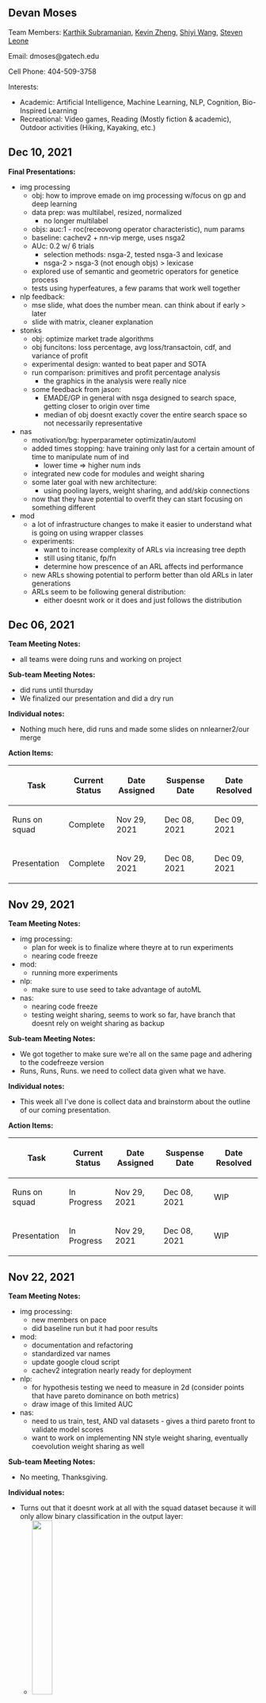 == Devan Moses ==
Team Members: [https://github.gatech.edu/emade/emade/wiki/Notebook-Karthik-Subramanian Karthik Subramanian], [https://github.gatech.edu/emade/emade/wiki/Notebook-Kevin-Zheng Kevin Zheng], [https://github.gatech.edu/emade/emade/wiki/Notebook-Shiyi-Wang Shiyi Wang], [https://github.gatech.edu/emade/emade/wiki/Notebook-Steven-Anthony-Leone Steven Leone]

Email: dmoses@gatech.edu

Cell Phone: 404-509-3758

Interests:
*Academic: Artificial Intelligence, Machine Learning, NLP, Cognition, Bio-Inspired Learning
*Recreational: Video games, Reading (Mostly fiction & academic), Outdoor activities (Hiking, Kayaking, etc.)

== Dec 10, 2021 ==
'''Final Presentations:'''
*img processing
**obj: how to improve emade on img processing w/focus on gp and deep learning
**data prep: was multilabel, resized, normalized
*** no longer multilabel
**objs: auc:1 - roc(receovong operator characteristic), num params
**baseline: cachev2 + nn-vip merge, uses nsga2
**AUc: 0.2 w/ 6 trials
***selection methods: nsga-2, tested nsga-3 and lexicase
***nsga-2 > nsga-3 (not enough objs) > lexicase
** explored use of semantic and geometric operators for genetice process
** tests using hyperfeatures, a few params that work well together
*nlp feedback:
**mse slide, what does the number mean. can think about if early > later
**slide with matrix, cleaner explanation
*stonks
**obj: optimize market trade algorithms
** obj funcitons: loss percentage, avg loss/transactoin, cdf, and variance of profit
** experimental design: wanted to beat paper and SOTA
** run comparison: primitives and profit percentage analysis
*** the graphics in the analysis were really nice
** some feedback from jason: 
*** EMADE/GP in general with nsga designed to search space, getting closer to origin over time
*** median of obj doesnt exactly cover the entire search space so not necessarily representative
*nas
** motivation/bg: hyperparameter optimizatin/automl
** added times stopping: have training only last for a certain amount of time to manipulate num of ind
*** lower time => higher num inds
** integrated new code for modules and weight sharing
** some later goal with new architecture:
*** using pooling layers, weight sharing, and add/skip connections
** now that they have potential to overfit they can start focusing on something different
*mod
** a lot of infrastructure changes to make it easier to understand what is going on using wrapper classes
** experiments:
*** want to increase complexity of ARLs via increasing tree depth
*** still using titanic, fp/fn
*** determine how prescence of an ARL affects ind performance
** new ARLs showing potential to perform better than old ARLs in later generations
** ARLs seem to be following general distribution:
*** either doesnt work or it does and just follows the distribution

== Dec 06, 2021 ==
'''Team Meeting Notes:'''
* all teams were doing runs and working on project

'''Sub-team Meeting Notes:'''
* did runs until thursday
* We finalized our presentation and did a dry run

'''Individual notes:'''
* Nothing much here, did runs and made some slides on nnlearner2/our merge

'''Action Items:'''
{| class="wikitable"
!Task
!Current Status
!Date Assigned
!Suspense Date
!Date Resolved
|-
|Runs on squad
|Complete
|Nov 29, 2021
|Dec 08, 2021
|Dec 09, 2021
|-
|Presentation
|Complete
|Nov 29, 2021
|Dec 08, 2021
|Dec 09, 2021
|}

== Nov 29, 2021 ==
'''Team Meeting Notes:'''
* img processing:
** plan for week is to finalize where theyre at to run experiments
** nearing code freeze
* mod:
** running more experiments
* nlp:
** make sure to use seed to take advantage of autoML
* nas:
** nearing code freeze
** testing weight sharing, seems to work so far, have branch that doesnt rely on weight sharing as backup

'''Sub-team Meeting Notes:'''
* We got together to make sure we're all on the same page and adhering to the codefreeze version 
* Runs, Runs, Runs. we need to collect data given what we have.

'''Individual notes:'''
* This week all I've done is collect data and brainstorm about the outline of our coming presentation.

'''Action Items:'''
{| class="wikitable"
!Task
!Current Status
!Date Assigned
!Suspense Date
!Date Resolved
|-
|Runs on squad
|In Progress
|Nov 29, 2021
|Dec 08, 2021
|WIP
|-
|Presentation
|In Progress
|Nov 29, 2021
|Dec 08, 2021
|WIP
|}

== Nov 22, 2021 ==
'''Team Meeting Notes:'''
* img processing:
** new members on pace
** did baseline run but it had poor results
* mod:
** documentation and refactoring
** standardized var names
** update google cloud script
** cachev2 integration nearly ready for deployment
* nlp:
** for hypothesis testing we need to measure in 2d (consider points that have pareto dominance on both metrics)
** draw image of this limited AUC
* nas:
** need to us train, test, AND val datasets - gives a third pareto front to validate model scores
** want to work on implementing NN style weight sharing, eventually coevolution weight sharing as well

'''Sub-team Meeting Notes:'''
* No meeting, Thanksgiving.

'''Individual notes:'''
* Turns out that it doesnt work at all with the squad dataset because it will only allow binary classification in the output layer:
** <img src="https://github.gatech.edu/storage/user/46196/files/5ae5438e-9718-4dc3-a1ad-81a6903cf007" width="30%">
** I had force the control flow to point to regression because for some reason specifying regression in the xml causes problems in EMADE.py during a full run. 
* When I changed the activation function for just the output layer it didn't solve the issue:
** <img src="https://github.gatech.edu/storage/user/46196/files/0017f022-e8c2-4d74-820a-3381e1a0ccf5" width="30%">
* So I had to change it right below where I thought it was for layers in general but I'm not totally sure right now, still confused as to why the if layer == output change didnt work:
** <img src="https://github.gatech.edu/storage/user/46196/files/87f9812f-e710-49e6-98bf-c1f0e8f6f050" width="30%">
* With NNLearner (seemingly) working as intended, we're still getting an issue where when the accuracy is calculated it divides the total based on the size of the given data but with more than one datapair the total size will be more than one times the size of what's intended resulting in the fitness being half of what we want here, simple enough to fix:
** <img src="https://github.gatech.edu/storage/user/46196/files/fa2d465c-70c2-43f4-a523-f9ffa9e23505" width="30%">

'''Action Items:'''
{| class="wikitable"
!Task
!Current Status
!Date Assigned
!Suspense Date
!Date Resolved
|-
|Fix regression issue
|Completed
|Nov 22, 2021
|Nov 23, 2021
|Nov 23, 2021
|}

== Nov 15, 2021 ==
'''Team Meeting Notes:'''
* jason:
** adfs in all branches of emade, adf1,2,3
** each subsequent tree appears in prev tree's pset
** they get printed, care if string doesnt change -> hash doesnt change

* img processing
** dataset and hyper param issues solved
** new guys integrated
** sucecss would be improvement over baseline performance
* mod
** bug with shell script which will continuously download dataset on initial setup
** improve arl selection
* nlp
** jason: for memory error specifically from emade, can set the memoryLimit param in the xml
*nas
** weight ssharing
** adfs not consistent, generate at beginning and use at needed
** invalid layer combos allowed, 
** track inds, options: adding names to inds or adding table in sql to keep track of parent hashes
*** jason likes the table
** hoping to come up with different name for adfs specifically for emade

'''Sub-team Meeting Notes:'''
* This week was the hackathon in which we got NNLearner2 working on classification but were having issues switching to regression.
* Steven has been testing integration of primitives into EMADE, and building Keras Models in Google Collab to ensure integration works. All primitives we need to get now work. We have a Keras Model that builds, and our layers are able to feed into Keras's LSTM layer.
Karthik and George fixed batch size issues with Bidirectional Attention.
* Rishit and Shiyi are still designing our experiment.
* Getting any pace issues worked out is a subtask as well

'''Individual notes:'''
* Turns out that the old issue that steven and I found about single datapairs being treated as lists was unintentional like we thought. It was the same reason that we were getting the ARG1 issue. The following changes to always treat it as a list and unpack it solved the issue:
** <img src="https://github.gatech.edu/storage/user/46196/files/2100cb5c-811c-4304-8b8b-dc559b078e0d" width="30%">
** <img src="https://github.gatech.edu/storage/user/46196/files/aa09c9fc-2f8f-4acc-b667-89492f5a3e7f" width="40%">
* NNlearner2's logic was nearly the same as nnlearner1 and by the end of the hackathon it seems to be working, at least with using just two copies of the amazon dataset.
** <img src="https://github.gatech.edu/storage/user/46196/files/f49af39b-10ee-40c2-810a-8e40774b861c" width="30%">

'''Action Items:'''
{| class="wikitable"
!Task
!Current Status
!Date Assigned
!Suspense Date
!Date Resolved
|-
|NNlearner2 works
|Completed
|Nov 15, 2021
|Nov 21, 2021
|Nov 21, 2021
|-
|Fix regression issue
|In Progress
|Nov 21, 2021
|Nov 23, 2021
|WIP
|}

== Nov 08, 2021 ==
'''Team Meeting Notes:'''
* img processing
** looking into selection methods
** getting some dependency conflicts, jason suggested cachev2 install
** look into behavioral GP
* mod
** onboarding for noobies
** major bug with match_arl, wasn't properly checking children
** beginning merge
* nlp
** get some info from jason ab datapairs
* nas
** want to make some infrastructure changes but ADFs having weird behavior (old implementation from mod team)
** jason advice: ind = 4 trees in create_representation, then mate/mut done individually on each tree, eval done on compiled ind
*** can access ind before eval and replace trees to control ADF placement in a pop

'''Sub-team Meeting Notes:'''
* Resolved issues of Big Merge
* We divided into subteams in order to tackle the problems we've ran into, with my team being NNlearner2: me, david, and geoffrey 
* confirmed keras model works outside of emade using our primitives

'''Individual notes:'''
* I tasked my team with initially just getting familiar with emade.py, nnlearner, and using standalone tree evaluator as this would be the first time either of them would be working directly on emade's code base.
* I made a feature branch for nnlearner2
* I helped Steven and co. troubleshoot the memory issue as I ran into the same thing testing NNLearner.
* After some initial changes to add NNLearner2 I ran into the following issue testing "NNLearner2(ARG0,ARG1,OutputLayer(DenseLayer(10, defaultActivation, 10, LSTMLayer(16, defaultActivation, 0, trueBool, trueBool,EmbeddingLayer(100, ARG0, randomUniformWeights, InputLayer())))), 100, AdamOptimizer)" with standalone tree evaluator:
* <img src="https://github.gatech.edu/storage/user/46196/files/0ed0038e-7280-4476-9ac1-6c206953af15" width="30%">
* <img src="https://github.gatech.edu/storage/user/46196/files/345450ac-0006-4f35-a076-9607921701b8" width="30%">
* <img src="https://github.gatech.edu/storage/user/46196/files/2f9a54b4-3d88-42df-94f8-3319632d22e7" width="30%">
** This individual is just a test individual to troubleshoot
** At this point I wasn't sure if it was something with standalone tree evaluator or the primitive because I was expecting an error from the code rather than the individual itself.
* After finding the issue (it was a typo...) I got a separate error
** <img src="https://github.gatech.edu/storage/user/46196/files/a0774af2-b5be-44bf-892b-d62ff88628d1" width="30%">
** This turned out to be because the datapair was being treated as a list in our new setup but some of the code didn't reflect that.
* After fixing that I got to the error that haunted me for the next week or so:
** <img src="https://github.gatech.edu/storage/user/46196/files/56b8b616-0e5f-4cad-b4e6-7628d5495112" width="30%">

'''Action Items:'''
{| class="wikitable"
!Task
!Current Status
!Date Assigned
!Suspense Date
!Date Resolved
|-
|Get NNLearner2 working with QA
|In Process
|Nov 08, 2021
|Nov 15, 2021
|Nov 21, 2021
|}
